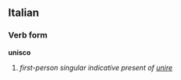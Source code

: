 ==Italian==
===Verb form===
'''unisco'''

# ''first-person singular indicative present of [[unire]]''